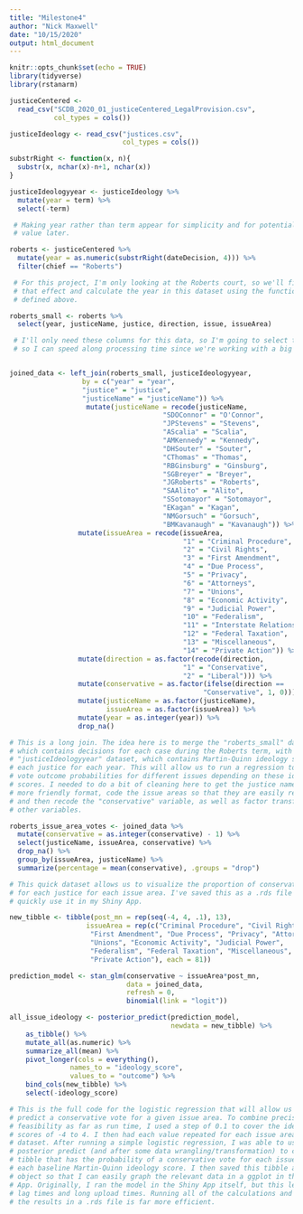 ```yaml
---
title: "Milestone4"
author: "Nick Maxwell"
date: "10/15/2020"
output: html_document
---
```


```r
knitr::opts_chunk$set(echo = TRUE)
library(tidyverse)
library(rstanarm)

```

```r
justiceCentered <- 
  read_csv("SCDB_2020_01_justiceCentered_LegalProvision.csv",
           col_types = cols())

justiceIdeology <- read_csv("justices.csv",
                            col_types = cols())

```

```r
substrRight <- function(x, n){
  substr(x, nchar(x)-n+1, nchar(x))
}

justiceIdeologyyear <- justiceIdeology %>% 
  mutate(year = term) %>% 
  select(-term)

 # Making year rather than term appear for simplicity and for potential binding
 # value later.

roberts <- justiceCentered %>% 
  mutate(year = as.numeric(substrRight(dateDecision, 4))) %>% 
  filter(chief == "Roberts")

 # For this project, I'm only looking at the Roberts court, so we'll filter to
 # that effect and calculate the year in this dataset using the function I
 # defined above.

roberts_small <- roberts %>% 
  select(year, justiceName, justice, direction, issue, issueArea)

 # I'll only need these columns for this data, so I'm going to select them here
 # so I can speed along processing time since we're working with a big dataset.


joined_data <- left_join(roberts_small, justiceIdeologyyear, 
                  by = c("year" = "year", 
                  "justice" = "justice",
                  "justiceName" = "justiceName")) %>% 
                   mutate(justiceName = recode(justiceName, 
                                      "SDOConnor" = "O'Connor",
                                      "JPStevens" = "Stevens",
                                      "AScalia" = "Scalia",
                                      "AMKennedy" = "Kennedy",
                                      "DHSouter" = "Souter",
                                      "CThomas" = "Thomas",
                                      "RBGinsburg" = "Ginsburg",
                                      "SGBreyer" = "Breyer",
                                      "JGRoberts" = "Roberts",
                                      "SAAlito" = "Alito",
                                      "SSotomayor" = "Sotomayor",
                                      "EKagan" = "Kagan",
                                      "NMGorsuch" = "Gorsuch",
                                      "BMKavanaugh" = "Kavanaugh")) %>% 
                 mutate(issueArea = recode(issueArea,
                                           "1" = "Criminal Procedure",
                                           "2" = "Civil Rights",
                                           "3" = "First Amendment",
                                           "4" = "Due Process",
                                           "5" = "Privacy",
                                           "6" = "Attorneys",
                                           "7" = "Unions",
                                           "8" = "Economic Activity",
                                           "9" = "Judicial Power",
                                           "10" = "Federalism",
                                           "11" = "Interstate Relations",
                                           "12" = "Federal Taxation",
                                           "13" = "Miscellaneous",
                                           "14" = "Private Action")) %>% 
                 mutate(direction = as.factor(recode(direction,
                                           "1" = "Conservative",
                                           "2" = "Liberal"))) %>% 
                 mutate(conservative = as.factor(ifelse(direction == 
                                                "Conservative", 1, 0))) %>% 
                 mutate(justiceName = as.factor(justiceName),
                        issueArea = as.factor(issueArea)) %>%
                 mutate(year = as.integer(year)) %>%
                 drop_na()

# This is a long join. The idea here is to merge the "roberts_small" dataset,
# which contains decisions for each case during the Roberts term, with the
# "justiceIdeologyyear" dataset, which contains Martin-Quinn ideology scores for
# each justice for each year. This will allow us to run a regression to predict
# vote outcome probabilities for different issues depending on these ideology
# scores. I needed to do a bit of cleaning here to get the justice names in a
# more friendly format, code the issue areas so that they are easily readable,
# and then recode the "conservative" variable, as well as factor transform a few
# other variables.
```

```r
roberts_issue_area_votes <- joined_data %>% 
  mutate(conservative = as.integer(conservative) - 1) %>% 
  select(justiceName, issueArea, conservative) %>% 
  drop_na() %>% 
  group_by(issueArea, justiceName) %>% 
  summarize(percentage = mean(conservative), .groups = "drop") 

# This quick dataset allows us to visualize the proportion of conservative votes
# for each justice for each issue area. I've saved this as a .rds file so I can
# quickly use it in my Shiny App.
```

```r
new_tibble <- tibble(post_mn = rep(seq(-4, 4, .1), 13),
                   issueArea = rep(c("Criminal Procedure", "Civil Rights",
                    "First Amendment", "Due Process", "Privacy", "Attorneys",
                    "Unions", "Economic Activity", "Judicial Power", 
                    "Federalism", "Federal Taxation", "Miscellaneous",
                    "Private Action"), each = 81))

prediction_model <- stan_glm(conservative ~ issueArea*post_mn,
                             data = joined_data,
                             refresh = 0,
                             binomial(link = "logit"))

all_issue_ideology <- posterior_predict(prediction_model, 
                                        newdata = new_tibble) %>%
    as_tibble() %>%
    mutate_all(as.numeric) %>% 
    summarize_all(mean) %>% 
    pivot_longer(cols = everything(),
               names_to = "ideology_score",
               values_to = "outcome") %>% 
    bind_cols(new_tibble) %>% 
    select(-ideology_score)

# This is the full code for the logistic regression that will allow us to
# predict a conservative vote for a given issue area. To combine precision with
# feasibility as far as run time, I used a step of 0.1 to cover the ideology
# scores of -4 to 4. I then had each value repeated for each issue area in the
# dataset. After running a simple logistic regression, I was able to use
# posterior predict (and after some data wrangling/transformation) to create a
# tibble that has the probability of a conservative vote for each issue area for
# each baseline Martin-Quinn ideology score. I then saved this tibble as a .rds
# object so that I can easily graph the relevant data in a ggplot in the Shiny
# App. Originally, I ran the model in the Shiny App itself, but this led to long
# lag times and long upload times. Running all of the calculations and saving
# the results in a .rds file is far more efficient.

```



